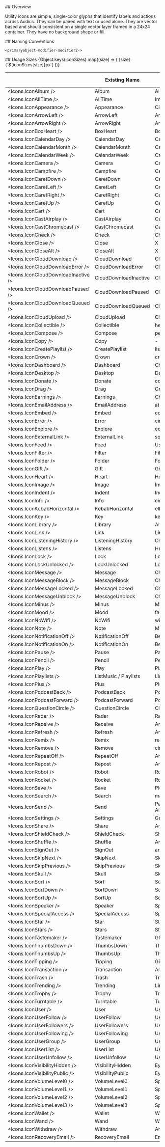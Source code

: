 

<Meta title='Icons/Utility Icons' />

<Title>Utility Icons</Title>

<Heading>
## Overview

Utility icons are simple, single-color glyphs that identify labels and actions across Audius. They can be paired with text or used alone. They are vector based and should consistent on a single vector layer framed in a 24x24 container. They have no background shape or fill.

</Heading>

<Heading>
## Naming Conventions

`<primaryobject-modifier-modifier2->`

</Heading>

<Heading>
## Usage

</Heading>

<Flex direction='column' gap='m'>
  Sizes
  <Flex alignItems='center' gap='2xl'>
    {Object.keys(iconSizes).map((size) => (
      <Flex
        direction='column'
        alignItems='center'
        gap='s'
        key={size}
      >
        <Icons.IconNote size={size}} />
        <Text css={{ color: '#F00 !important', fontSize: '10px !important' }}>
          {size}
        </Text>
        <Flex
          alignItems='center'
          justifyContent='center'
          h={iconSizes[size]}
          w={iconSizes[size]}
          css={{ background: 'rgba(255, 0, 0, 0.10)' }}
        />
        <Text css={{ color: '#F00 !important', fontSize: '10px !important' }}>
          {`${iconSizes[size]}px`}
        </Text>
      </Flex>
    ))}
  </Flex>
</Flex>

<div css={{td: {svg: {verticalAlign: 'middle'}}}}>

|                                     | Existing Name         | Primary Object | Modifier      | Modifier 2 | Modifier 3 |
| ----------------------------------- | --------------------- | -------------- | ------------- | ---------- | ---------- |
| <Icons.IconAlbum />                 | Album                 | Album          | -             | -          | -          |
| <Icons.IconAllTime />               | AllTime               | Infinity       | -             | -          | -          |
| <Icons.IconAppearance />            | Appearance            | Circle         | Half          | -          | -          |
| <Icons.IconArrowLeft />             | ArrowLeft             | Arrow          | Left          | -          | -          |
| <Icons.IconArrowRight />            | ArrowRight            | Arrow          | Right         | -          | -          |
| <Icons.IconBoxHeart />              | BoxHeart              | Box            | Heart         | -          | -          |
| <Icons.IconCalendarDay />           | CalendarDay           | Calendar       | Day           | -          | -          |
| <Icons.IconCalendarMonth />         | CalendarMonth         | Calendar       | -             | -          | -          |
| <Icons.IconCalendarWeek />          | CalendarWeek          | Calendar       | Week          | -          | -          |
| <Icons.IconCamera />                | Camera                | Camera         | -             | -          | -          |
| <Icons.IconCampfire />              | Campfire              | Campfire       | -             | -          | -          |
| <Icons.IconCaretDown />             | CaretDown             | Caret          | Down          | -          | -          |
| <Icons.IconCaretLeft />             | CaretLeft             | Caret          | Left          | -          | -          |
| <Icons.IconCaretRight />            | CaretRight            | Caret          | Right         | -          | -          |
| <Icons.IconCaretUp />               | CaretUp               | Caret          | Up            | -          | -          |
| <Icons.IconCart />                  | Cart                  | Cart           | -             | -          | -          |
| <Icons.IconCastAirplay />           | CastAirplay           | Cast           | Airplay       | -          | -          |
| <Icons.IconCastChromecast />        | CastChromecast        | Cast           | Chromecast    | -          | -          |
| <Icons.IconCheck />                 | Check                 | Check          | -             | -          | -          |
| <Icons.IconClose />                 | Close                 | X              | thick         | -          | -          |
| <Icons.IconCloseAlt />              | CloseAlt              | X              | thin          | -          | -          |
| <Icons.IconCloudDownload />         | CloudDownload         | Cloud          | Arrow         | Down       | -          |
| <Icons.IconCloudDownloadError />    | CloudDownloadError    | Cloud          | Exclamation   | Hollow     | -          |
| <Icons.IconCloudDownloadInactive /> | CloudDownloadInactive | Cloud          | Arrow         | Down       | Slash      |
| <Icons.IconCloudDownloadPaused />   | CloudDownloadPaused   | Cloud          | Pause         | Hollow     | -          |
| <Icons.IconCloudDownloadQueued />   | CloudDownloadQueued   | Cloud          | Arrow         | Down       | Hollow     |
| <Icons.IconCloudUpload />           | CloudUpload           | Cloud          | Arrow         | Up         | -          |
| <Icons.IconCollectible />           | Collectible           | heart          | music         | camera     | bolt       |
| <Icons.IconCompose />               | Compose               | pen            | square        | -          | -          |
| <Icons.IconCopy />                  | Copy                  | -              | -             | -          | -          |
| <Icons.IconCreatePlaylist />        | CreatePlaylist        | list           | add           | -          | -          |
| <Icons.IconCrown />                 | Crown                 | crown          | -             | -          | -          |
| <Icons.IconDashboard />             | Dashboard             | Chart          | Line          | -          | -          |
| <Icons.IconDesktop />               | Desktop               | Desktop        | -             | -          | -          |
| <Icons.IconDonate />                | Donate                | coin           | slot          | -          | -          |
| <Icons.IconDrag />                  | Drag                  | Grip           | -             | -          | -          |
| <Icons.IconEarnings />              | Earnings              | Chart          | Dollar        | -          | -          |
| <Icons.IconEmailAddress />          | EmailAddress          | at             | -             | -          | -          |
| <Icons.IconEmbed />                 | Embed                 | code           | -             | -          | -          |
| <Icons.IconError />                 | Error                 | circle         | exclaimation  | -          | -          |
| <Icons.IconExplore />               | Explore               | compass        | -             | -          | -          |
| <Icons.IconExternalLink />          | ExternalLink          | square         | arrow         | -          | -          |
| <Icons.IconFeed />                  | Feed                  | User           | Feed          | -          | -          |
| <Icons.IconFilter />                | Filter                | Filter         | -             | -          | -          |
| <Icons.IconFolder />                | Folder                | Folder         | -             | -          | -          |
| <Icons.IconGift />                  | Gift                  | Gift           | -             | -          | -          |
| <Icons.IconHeart />                 | Heart                 | Heart          | -             | -          | -          |
| <Icons.IconImage />                 | Image                 | Images         | -             | -          | -          |
| <Icons.IconIndent />                | Indent                | Indent         | -             | -          | -          |
| <Icons.IconInfo />                  | Info                  | circle         | Info          | -          | -          |
| <Icons.IconKebabHorizontal />       | KebabHorizontal       | ellipsis       | -             | -          | -          |
| <Icons.IconKey />                   | Key                   | key            | -             | -          | -          |
| <Icons.IconLibrary />               | Library               | Album          | Collection    | -          | -          |
| <Icons.IconLink />                  | Link                  | Link           | -             | -          | -          |
| <Icons.IconListeningHistory />      | ListeningHistory      | Clock          | Unwind        | -          | -          |
| <Icons.IconListens />               | Listens               | Headphones     | -             | -          | -          |
| <Icons.IconLock />                  | Lock                  | Lock           | Closed        | -          | -          |
| <Icons.IconLockUnlocked />          | LockUnlocked          | Lock           | Open          | -          | -          |
| <Icons.IconMessage />               | Message               | Chat           | Lines         | -          | -          |
| <Icons.IconMessageBlock />          | MessageBlock          | Chat           | Slash         | -          | -          |
| <Icons.IconMessageLocked />         | MessageLocked         | Chat           | Lock          | -          | -          |
| <Icons.IconMessageUnblock />        | MessageUnblock        | Chat           | Check         | -          | -          |
| <Icons.IconMinus />                 | Minus                 | Minus          | -             | -          | -          |
| <Icons.IconMood />                  | Mood                  | face           | grin          | hearts     | -          |
| <Icons.IconNoWifi />                | NoWifi                | wifi           | slash         | -          | -          |
| <Icons.IconNote />                  | Note                  | Music          | Note          | -          | -          |
| <Icons.IconNotificationOff />       | NotificationOff       | Bell           | Slash         | -          | -          |
| <Icons.IconNotificationOn />        | NotificationOn        | Bell           | -             | -          | -          |
| <Icons.IconPause />                 | Pause                 | Pause          | -             | -          | -          |
| <Icons.IconPencil />                | Pencil                | Pencil         | -             | -          | -          |
| <Icons.IconPlay />                  | Play                  | Play           | -             | -          | -          |
| <Icons.IconPlaylists />             | ListMusic / Playlists | List           | Music         | -          | -          |
| <Icons.IconPlus />                  | Plus                  | Plus           | -             | -          | -          |
| <Icons.IconPodcastBack />           | PodcastBack           | Podcast        | 15            | Back       | -          |
| <Icons.IconPodcastForward />        | PodcastForward        | Podcast        | 15            | Forward    | -          |
| <Icons.IconQuestionCircle />        | QuestionCircle        | Circle         | Question      | -          | -          |
| <Icons.IconRadar />                 | Radar                 | Radar          | -             | -          | -          |
| <Icons.IconReceive />               | Receive               | Arrow          | Down          | To         | Line       |
| <Icons.IconRefresh />               | Refresh               | Arrows         | Rotate        | -          | -          |
| <Icons.IconRemix />                 | Remix                 | recycle        | -             | -          | -          |
| <Icons.IconRemove />                | Remove                | circle         | minus         | -          | -          |
| <Icons.IconRepeatOff />             | RepeatOff             | Arrow          | Repeat        | Off        | -          |
| <Icons.IconRepost />                | Repost                | Arrows         | Repost        | -          | -          |
| <Icons.IconRobot />                 | Robot                 | Robot          | Face          | -          | -          |
| <Icons.IconRocket />                | Rocket                | Rocket         | -             | -          | -          |
| <Icons.IconSave />                  | Save                  | Plus           | -             | -          | -          |
| <Icons.IconSearch />                | Search                | magnifying     | glass         | -          | -          |
| <Icons.IconSend />                  | Send                  | Paper Airplane | -             | -          | -          |
| <Icons.IconSettings />              | Settings              | Gear           | -             | -          | -          |
| <Icons.IconShare />                 | Share                 | Arrow          | Share         | -          | -          |
| <Icons.IconShieldCheck />           | ShieldCheck           | Sheild         | Check         | -          | -          |
| <Icons.IconShuffle />               | Shuffle               | Arrows         | Shuffle       | -          | -          |
| <Icons.IconSignOut />               | SignOut               | arrow          | from          | bracket    | -          |
| <Icons.IconSkipNext />              | SkipNext              | Skip           | Next          | -          | -          |
| <Icons.IconSkipPrevious />          | SkipPrevious          | Skip           | Previous      | -          | -          |
| <Icons.IconSkull />                 | Skull                 | Skull          | -             | -          | -          |
| <Icons.IconSort />                  | Sort                  | Sort           | -             | -          | -          |
| <Icons.IconSortDown />              | SortDown              | Sort           | Down          | -          | -          |
| <Icons.IconSortUp />                | SortUp                | Sort           | Up            | -          | -          |
| <Icons.IconSpeaker />               | Speaker               | Speaker        | -             | -          | -          |
| <Icons.IconSpecialAccess />         | SpecialAccess         | Sparkles       | -             | -          | -          |
| <Icons.IconStar />                  | Star                  | Star           | -             | -          | -          |
| <Icons.IconStars />                 | Stars                 | Stars          | -             | -          | -          |
| <Icons.IconTastemaker />            | Tastemaker            | Glass          | Martini       | -          | -          |
| <Icons.IconThumbsDown />            | ThumbsDown            | Thumbs         | Down          | -          | -          |
| <Icons.IconThumbsUp />              | ThumbsUp              | Thumbs         | Up            | -          | -          |
| <Icons.IconTipping />               | Tipping               | Give           | Audio         | -          | -          |
| <Icons.IconTransaction />           | Transaction           | Arrows         | Bidirectional | -          | -          |
| <Icons.IconTrash />                 | Trash                 | Trash          | -             | -          | -          |
| <Icons.IconTrending />              | Trending              | Line           | Trend         | Up         | -          |
| <Icons.IconTrophy />                | Trophy                | Trophy         | -             | -          | -          |
| <Icons.IconTurntable />             | Turntable             | Turntable      | -             | -          | -          |
| <Icons.IconUser />                  | User                  | User           | -             | -          | -          |
| <Icons.IconUserFollow />            | UserFollow            | User           | Plus          | -          | -          |
| <Icons.IconUserFollowers />         | UserFollowers         | User           | Heart         | -          | -          |
| <Icons.IconUserFollowing />         | UserFollowing         | User           | Check         | -          | -          |
| <Icons.IconUserGroup />             | UserGroup             | User           | Group         | -          | -          |
| <Icons.IconUserList />              | UserList              | User           | List          | -          | -          |
| <Icons.IconUserUnfollow />          | UserUnfollow          | User           | X             | -          | -          |
| <Icons.IconVisibilityHidden />      | VisibilityHidden      | Eye            | Slash         | -          | -          |
| <Icons.IconVisibilityPublic />      | VisibilityPublic      | Eye            | -             | -          | -          |
| <Icons.IconVolumeLevel0 />          | VolumeLevel0          | Speaker        | Volume        | 0          | -          |
| <Icons.IconVolumeLevel1 />          | VolumeLevel1          | Speaker        | Volume        | 1          | -          |
| <Icons.IconVolumeLevel2 />          | VolumeLevel2          | Speaker        | Volume        | 2          | -          |
| <Icons.IconVolumeLevel3 />          | VolumeLevel3          | Speaker        | Volume        | 3          | -          |
| <Icons.IconWallet />                | Wallet                | Wallet         | -             | -          | -          |
| <Icons.IconWand />                  | Wand                  | Wand           | -             | -          | -          |
| <Icons.IconWithdraw />              | Withdraw              | Arrow          | from          | Dollar     | -          |
| <Icons.IconRecoveryEmail />         | RecoveryEmail         | Email          | Shield        | -          | -          |

</div>
